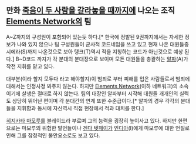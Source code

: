 == 만화 [[죽음이 두 사람을 갈라놓을 때까지]]에 나오는 조직 [[Elements Network]]의 팀 ==

A~Z까지의 구성원이 포함되어 있는듯 하다.[* 한국에 정발된 9권까지에서는 자세한 정보가 나와 있지 않으나 팀 구성원들이 군사적 코드네임을 쓰고 있고 현재 나온 대원들중 시에라(S)까지 나온것으로 보아 탱크(T)역시 적을 지칭하는 코드가 아닌것으로 예상 된다.] B~D코드 까지가 각 분대의 분대장으로 보이며 모든 대원들을 총괄하는 [[알파]](A)가 작전 지휘를 맡고 있다.

대부분(이라 할지 모두다 라고 해야할지)이 범죄로 부터 피해를 입은 사람들로서 범죄에 대해서는 인정사정 봐주지 않는다. 하지만 [[Elements Network]](이하 네트워크)의 소속이기에 살생은 절대로 하지 않는다. 팀의 대장인 알파부터 시작해 대원들 개개인의 실력도 상당히 뛰어난 편이며 각 분대간의 연계 또한 수준급이다.[* 알파의 경우 각각의 분대들을 지휘함과 동시에 자신역시 직접 현장에서 적과 대치를 한다.]

[[히지카타 마모루]]를 블레이드라 부르며 그의 능력을 굉장히 높이사고 있다. 하지만 한편으로는 마모루의 위험한 발언들이나 [[겐다 텟페이]]가 [[인디아]](I)에게 마모루에 대한 언질로 인해 그를 잠정적인 불안요소로도 보고 있다.
